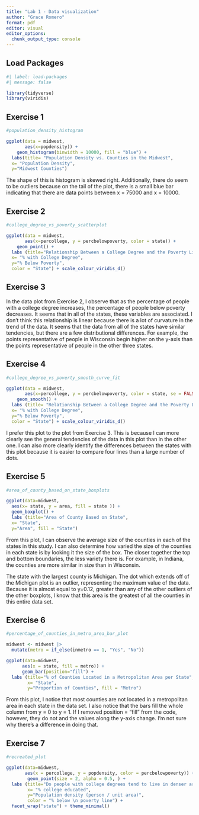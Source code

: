 ```yaml
---
title: "Lab 1 - Data visualization"
author: "Grace Romero"
format: pdf
editor: visual
editor_options: 
  chunk_output_type: console
---
```


## Load Packages

```r
#| label: load-packages
#| message: false

library(tidyverse)
library(viridis)
```

## Exercise 1

```r

#population_density_histogram

ggplot(data = midwest,
       aes(x=popdensity)) + 
    geom_histogram(binwidth = 10000, fill = "blue") + 
  labs(title= "Population Density vs. Counties in the Midwest",
  x= "Population Density",
  y="Midwest Counties")
```

The shape of this is histogram is skewed right. Additionally, there do seem to be outliers because on the tail of the plot, there is a small blue bar indicating that there are data points between x = 75000 and x = 10000.

## Exercise 2

```r

#college_degree_vs_poverty_scatterplot

ggplot(data = midwest,
       aes(x=percollege, y = percbelowpoverty, color = state)) + 
    geom_point() + 
  labs (title="Relationship Between a College Degree and the Poverty Line",
  x= "% with College Degree", 
  y="% Below Poverty",
  color = "State") + scale_colour_viridis_d()
```

## Exercise 3

In the data plot from Exercise 2, I observe that as the percentage of people with a college degree increases, the percentage of people below poverty decreases. It seems that in all of the states, these variables are associated. I don't think this relationship is linear because there is a lot of curvature in the trend of the data. It seems that the data from all of the states have similar tendencies, but there are a few distributional differences. For example, the points representative of people in Wisconsin begin higher on the y-axis than the points representative of people in the other three states.

## Exercise 4

```r

#college_degree_vs_poverty_smooth_curve_fit

ggplot(data = midwest,
       aes(x=percollege, y = percbelowpoverty, color = state, se = FALSE)) + 
    geom_smooth() + 
  labs (title= "Relationship Between a College Degree and the Poverty Line",
  x= "% with College Degree", 
  y="% Below Poverty",
  color = "State") + scale_colour_viridis_d() 
```

I prefer this plot to the plot from Exercise 3. This is because I can more clearly see the general tendencies of the data in this plot than in the other one. I can also more clearly identify the differences between the states with this plot because it is easier to compare four lines than a large number of dots.

## Exercise 5

```r

#area_of_county_based_on_state_boxplots

ggplot(data=midwest,
  aes(x= state, y = area, fill = state )) + 
  geom_boxplot() + 
  labs (title="Area of County Based on State", 
  x= "State", 
  y="Area", fill = "State")
```

From this plot, I can observe the average size of the counties in each of the states in this study. I can also determine how varied the size of the counties in each state is by looking it the size of the box. The closer together the top and bottom boundaries, the less variety there is. For example, in Indiana, the counties are more similar in size than in Wisconsin.

The state with the largest county is Michigan. The dot which extends off of the Michigan plot is an outlier, representing the maximum value of the data. Because it is almost equal to y=0.12, greater than any of the other outliers of the other boxplots, I know that this area is the greatest of all the counties in this entire data set.

## Exercise 6

```r

#percentage_of_counties_in_metro_area_bar_plot

midwest <- midwest |>
  mutate(metro = if_else(inmetro == 1, "Yes", "No"))

ggplot(data=midwest,
      aes(x = state, fill = metro)) + 
      geom_bar(position="fill") + 
  labs (title="% of Counties Located in a Metropolitan Area per State", 
        x= "State", 
        y="Proportion of Counties", fill = "Metro")

```

From this plot, I notice that most counties are not located in a metropolitan area in each state in the data set. I also notice that the bars fill the whole column from y = 0 to y = 1. If I removed position = "fill" from the code, however, they do not and the values along the y-axis change. I'm not sure why there's a difference in doing that.

## Exercise 7

```r

#recreated_plot

ggplot(data=midwest,
       aes(x = percollege, y = popdensity, color = percbelowpoverty)) + 
        geom_point(size = 2, alpha = 0.5, ) + 
  labs (title="Do people with college degrees tend to live in denser areas?", 
        x= "% college educated", 
        y="Population density (person / unit area)", 
        color = "% below \n poverty line") + 
  facet_wrap("state") + theme_minimal()
```
